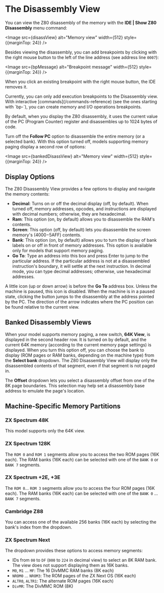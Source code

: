 
# The Disassembly View

You can view the Z80 disassembly of the memory with the **IDE | Show Z80 Disassembly** menu command:

<Image src={disassView} alt="Memory view" width={512} style={{marginTop: 24}} />

Besides viewing the disassembly, you can add breakpoints by clicking with the right mouse button to the left of the line address (see address line `0007`):

<Image src={bpMessage} alt="Breakpoint message" width={512} style={{marginTop: 24}} />

When you click an existing breakpoint with the right mouse button, the IDE removes it.

<Callout type="info" emoji="💡">
Currently, you can only add execution breakpoints to the Disassembly view. With interactive [commands](/commands-reference) (see the ones starting with `bp-`), you can create memory and I/O operations breakpoints.
</Callout>

By default, when you display the Z80 disassembly, it uses the current value of the PC (Program Counter) register and disassembles up to 1024 bytes of code.

Turn off the **Follow PC** option to disassemble the entire memory (or a selected bank). With this option turned off, models supporting memory paging display a second row of options:

<Image src={bankedDisassView} alt="Memory view" width={512} style={{marginTop: 24}} />

## Display Options

The Z80 Disassembly View provides a few options to display and navigate the memory contents:
- **Decimal**: Turns on or off the decimal display (off, by default). When turned off, memory addresses, opcodes, and instructions are displayed with decimal numbers; otherwise, they are hexadecimal.
- **Ram**: This option (on, by default) allows you to disassemble the RAM's contents.
- **Screen**: This option (off, by default) lets you disassemble the screen memory's ($4000-$5AFF) contents.
- **Bank**: This option (on, by default) allows you to turn the display of bank labels on or off in front of memory addresses. This option is available only for models that support memory paging.
- **Go To**: Type an address into this box and press Enter to jump to the particular address. If the particular address is not at a disassembled instruction's boundary, it will settle at the next instruction. In decimal mode, you can type decimal addresses; otherwise, use hexadecimal addresses.

A little icon (up or down arrow) is before the **Go To** address box. Unless the machine is paused, this icon is disabled. When the machine is in a paused state, clicking the button jumps to the disassembly at the address pointed by the PC. The direction of the arrow indicates where the PC position can be found relative to the current view.

## Banked Disassembly Views

When your model supports memory paging, a new switch, **64K View**, is displayed in the second header row. It is turned on by default, and the current 64K memory (according to the current memory page settings) is displayed. When you turn this option off, you can choose the bank to display (ROM pages or RAM banks, depending on the machine type) from the **Select bank** dropdown. The Z80 Disassembly View will display only the disassembled contents of that segment, even if that segment is not paged in.

The **Offset** dropdown lets you select a disassembly offset from one of the 8K page boundaries. This selection may help set a disassembly base address to emulate the page's location.

## Machine-Specific Memory Partitions

### ZX Spectrum 48K

This model supports only the 64K view.

### ZX Spectrum 128K

The `ROM 0` and `ROM 1` segments allow you to access the two ROM pages (16K each). The RAM banks (16K each) can be selected with one of the `BANK 0` or `BANK 7` segments.

### ZX Spectrum +2E, +3E

The `ROM 0`... `ROM 3` segments allow you to access the four ROM pages (16K each). The RAM banks (16K each) can be selected with one of the `BANK 0` ... `BANK 7` segments.

### Cambridge Z88

You can access one of the available 256 banks (16K each) by selecting the bank's index from the dropdown.

### ZX Spectrum Next

The dropdown provides these options to access memory segments:
- IDs from `00` to `DF` (`000` to `224` in decimal view) to select an 8K RAM bank. The view does not support displaying them as 16K banks. 
- `M0`, `M1` ... `MF`: The 16 DivMMC RAM banks (8K each)
- `NROM0` ... `NROM3`: The ROM pages of the ZX Next OS (16K each)
- `ALTR0`, `ALTR1`: The alternate ROM pages (16K each)
- `DivMR`: The DivMMC ROM (8K)

